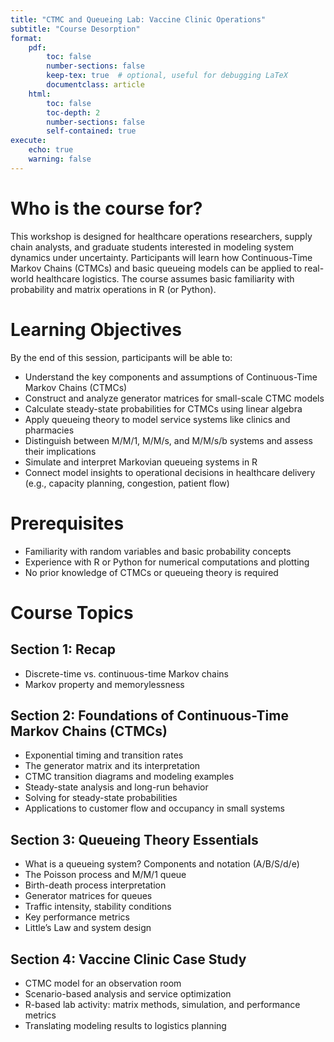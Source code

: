 ```yaml
---
title: "CTMC and Queueing Lab: Vaccine Clinic Operations"
subtitle: "Course Desorption"
format: 
    pdf:
        toc: false
        number-sections: false
        keep-tex: true  # optional, useful for debugging LaTeX
        documentclass: article
    html:
        toc: false
        toc-depth: 2
        number-sections: false
        self-contained: true
execute:
    echo: true
    warning: false
---
```


# Who is the course for?

This workshop is designed for healthcare operations researchers, supply chain analysts, and graduate students interested in modeling system dynamics under uncertainty. Participants will learn how Continuous-Time Markov Chains (CTMCs) and basic queueing models can be applied to real-world healthcare logistics. The course assumes basic familiarity with probability and matrix operations in R (or Python).



# Learning Objectives

By the end of this session, participants will be able to:

- Understand the key components and assumptions of Continuous-Time Markov Chains (CTMCs)
- Construct and analyze generator matrices for small-scale CTMC models
- Calculate steady-state probabilities for CTMCs using linear algebra
- Apply queueing theory to model service systems like clinics and pharmacies
- Distinguish between M/M/1, M/M/s, and M/M/s/b systems and assess their implications
- Simulate and interpret Markovian queueing systems in R
- Connect model insights to operational decisions in healthcare delivery (e.g., capacity planning, congestion, patient flow)



# Prerequisites

- Familiarity with random variables and basic probability concepts
- Experience with R or Python for numerical computations and plotting
- No prior knowledge of CTMCs or queueing theory is required


# Course Topics

## Section 1: Recap

- Discrete-time vs. continuous-time Markov chains
- Markov property and memorylessness


## Section 2: Foundations of Continuous-Time Markov Chains (CTMCs)

- Exponential timing and transition rates
- The generator matrix  and its interpretation
- CTMC transition diagrams and modeling examples
- Steady-state analysis and long-run behavior
- Solving for steady-state probabilities
- Applications to customer flow and occupancy in small systems


## Section 3: Queueing Theory Essentials

- What is a queueing system? Components and notation (A/B/S/d/e)
- The Poisson process and M/M/1 queue
- Birth-death process interpretation
- Generator matrices for queues
- Traffic intensity, stability conditions
- Key performance metrics 
- Little’s Law and system design


## Section 4: Vaccine Clinic Case Study

- CTMC model for an observation room
- Scenario-based analysis and service optimization
- R-based lab activity: matrix methods, simulation, and performance metrics
- Translating modeling results to logistics planning
